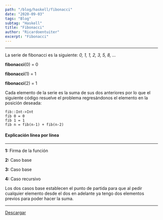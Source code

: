 ```yaml
---
path: "/blog/haskell/fibonacci"
date: "2020-09-03"
tags: "Blog"
subtag: "Haskell"
title: "Fibonacci"
author: "Ricardoentuiter"
excerpt: "Fibonacci"
---
```


---


La serie de fibonacci es la siguiente: 
*0, 1, 1, 2, 3, 5, 8, ...*

**fibonacci**(0) = 0

**fibonacci**(1) = 1

**fibonacci**(2) = 1

Cada elemento de la serie es la suma de sus dos anteriores por lo que el siguiente código resuelve el problema regresándonos el elemento en la posición deseada: 

```haskell{numberLines: true}
fib::Int->Int
fib 0 = 0
fib 1 = 1
fib n = fib(n-1) + fib(n-2) 
```


#### Explicación línea por línea
---

**1:** Firma de la función

**2:** Caso base

**3:** Caso base

**4:** Caso recursivo

Los dos casos base establecen el punto de partida para que al pedir cualquier elemento desde el dos en adelante ya tengo dos elementos previos para poder hacer la suma.

---

[Descargar](https://gitlab.com/Ricardoengitlab/fibonacci/-/raw/master/Haskell/fibonacci.hs?inline=false "Código en gitlab")